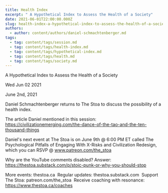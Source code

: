 ```yaml
---
title: Health Index
excerpt: " A Hypothetical Index to Assess the Health of a Society"
date: 2021-06-01T22:00:00.000Z
slug: health-index-a-hypothetical-index-to-assess-the-health-of-a-society
authors:
  - author: content/authors/daniel-schmachtenberger.md
tags:
  - tag: content/tags/session.md
  - tag: content/tags/health-index.md
  - tag: content/tags/hypothetical-index.md
  - tag: content/tags/health.md
  - tag: content/tags/society.md
---
```




 A Hypothetical Index to Assess the Health of a Society

Wed Jun 02 2021

June 2nd, 2021

Daniel Schmachtenberger returns to The Stoa to discuss the possibility of a health index. 

The article Daniel mentioned in this session: https://civilizationemerging.com/the-dance-of-the-tao-and-the-ten-thousand-things

Daniel's next event at The Stoa is on June 9th @ 6:00 PM ET called The Psychological Pitfalls of Engaging With X-Risks and Civilization Redesign, which you can RSVP @ www.patreon.com/the_stoa

Why are the YouTube comments disabled? Answer: https://thestoa.substack.com/p/stoic-punk-or-why-you-should-stop

More events: thestoa.ca 
Regular updates: thestoa.substack.com 
Support The Stoa: patreon.com/the_stoa 
Receive coaching with resonance: https://www.thestoa.ca/coaches


